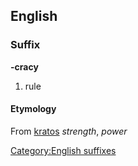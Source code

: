 ==English==
===Suffix===
[[Category:English suffixes]]
'''-cracy'''
#rule
====Etymology====
{{etystub}}
From {{Gr.}} [[kratos]] ''strength'', ''power''